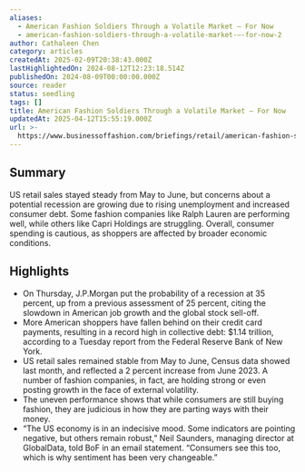 ```yaml
---
aliases:
  - American Fashion Soldiers Through a Volatile Market — For Now
  - american-fashion-soldiers-through-a-volatile-market-—-for-now-2
author: Cathaleen Chen
category: articles
createdAt: 2025-02-09T20:38:43.000Z
lastHighlightedOn: 2024-08-12T12:23:18.514Z
publishedOn: 2024-08-09T00:00:00.000Z
source: reader
status: seedling
tags: []
title: American Fashion Soldiers Through a Volatile Market — For Now
updatedAt: 2025-04-12T15:55:19.000Z
url: >-
  https://www.businessoffashion.com/briefings/retail/american-fashion-soldiers-through-a-volatile-market-for-now/?utm_source=newsletter_professional_thisweek&utm_medium=email&utm_campaign=This_Week_In_Fashion_090824&utm_content=intro
---
```

## Summary

US retail sales stayed steady from May to June, but concerns about a potential recession are growing due to rising unemployment and increased consumer debt. Some fashion companies like Ralph Lauren are performing well, while others like Capri Holdings are struggling. Overall, consumer spending is cautious, as shoppers are affected by broader economic conditions.

## Highlights

- On Thursday, J.P.Morgan put the probability of a recession at 35 percent, up from a previous assessment of 25 percent, citing the slowdown in American job growth and the global stock sell-off.
- More American shoppers have fallen behind on their credit card payments, resulting in a record high in collective debt: $1.14 trillion, according to a Tuesday report from the Federal Reserve Bank of New York.
- US retail sales remained stable from May to June, Census data showed last month, and reflected a 2 percent increase from June 2023. A number of fashion companies, in fact, are holding strong or even posting growth in the face of external volatility.
- The uneven performance shows that while consumers are still buying fashion, they are judicious in how they are parting ways with their money.
- “The US economy is in an indecisive mood. Some indicators are pointing negative, but others remain robust,” Neil Saunders, managing director at GlobalData, told BoF in an email statement. “Consumers see this too, which is why sentiment has been very changeable.”
